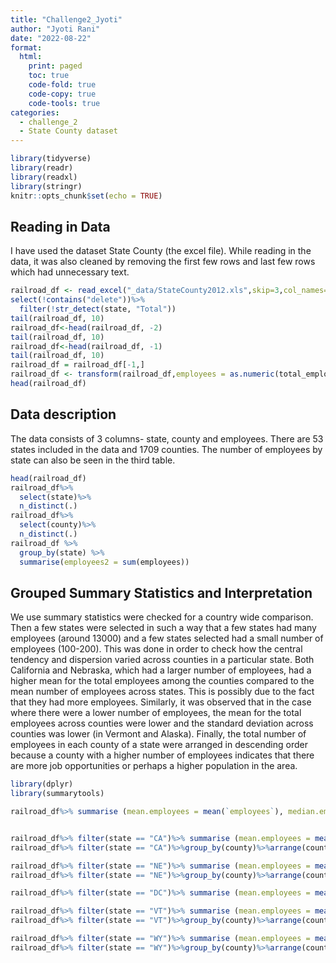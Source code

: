 ```yaml
---
title: "Challenge2_Jyoti"
author: "Jyoti Rani"
date: "2022-08-22"
format:
  html:
    print: paged 
    toc: true
    code-fold: true
    code-copy: true
    code-tools: true
categories:
  - challenge_2
  - State County dataset
---
```

```r
library(tidyverse)
library(readr)
library(readxl)
library(stringr)
knitr::opts_chunk$set(echo = TRUE)
```

## Reading in Data

I have used the dataset State County (the excel file). While reading in the data, it was also cleaned by removing the first few rows and last few rows which had unnecessary text.

```r
railroad_df <- read_excel("_data/StateCounty2012.xls",skip=3,col_names= c("state", "delete", "county", "delete", "total_employees"))%>%
select(!contains("delete"))%>%
  filter(!str_detect(state, "Total"))
tail(railroad_df, 10)
railroad_df<-head(railroad_df, -2)
tail(railroad_df, 10)
railroad_df<-head(railroad_df, -1)
tail(railroad_df, 10)
railroad_df = railroad_df[-1,] 
railroad_df <- transform(railroad_df,employees = as.numeric(total_employees))
head(railroad_df)
```

## Data description

The data consists of 3 columns- state, county and employees. There are 53 states included in the data and 1709 counties. The number of employees by state can also be seen in the third table.

```r
head(railroad_df)
railroad_df%>%
  select(state)%>%
  n_distinct(.)
railroad_df%>%
  select(county)%>%
  n_distinct(.)
railroad_df %>%
  group_by(state) %>%
  summarise(employees2 = sum(employees))
```

## Grouped Summary Statistics and Interpretation

We use summary statistics were checked for a country wide comparison. 
Then a few states were selected in such a way that a few states had many employees (around 13000) and a few states selected had a small number of employees (100-200). 
This was done in order to check how the central tendency and dispersion varied across counties in a particular state.
Both California and Nebraska, which had a larger number of employees, had a higher mean for the total employees among the counties compared to the mean number of employees across states. This is possibly due to the fact that they had more employees. Similarly, it was observed that in the case where there were a lower number of employees, the mean for the total employees across counties were lower and the standard deviation across counties was lower (in Vermont and Alaska). 
Finally, the total number of employees in each county of a state were arranged in descending order because a county with a higher number of employees indicates that there are more job opportunities or perhaps a higher population in the area.

```r
library(dplyr)
library(summarytools)

railroad_df%>% summarise (mean.employees = mean(`employees`), median.employees = median(`employees`), min.employees = min(`employees`), max.employees = max(`employees`), sd.employees = sd(`employees`), var.employees = var(`employees`), IQR.employees = IQR(`employees`))


railroad_df%>% filter(state == "CA")%>% summarise (mean.employees = mean(`employees`), median.employees = median(`employees`), min.employees = min(`employees`), max.employees = max(`employees`), sd.employees = sd(`employees`), var.employees = var(`employees`), IQR.employees = IQR(`employees`))
railroad_df%>% filter(state == "CA")%>%group_by(county)%>%arrange(county, desc(employees))

railroad_df%>% filter(state == "NE")%>% summarise (mean.employees = mean(`employees`), median.employees = median(`employees`), min.employees = min(`employees`), max.employees = max(`employees`), sd.employees = sd(`employees`), var.employees = var(`employees`), IQR.employees = IQR(`employees`))
railroad_df%>% filter(state == "NE")%>%group_by(county)%>%arrange(county, desc(employees))

railroad_df%>% filter(state == "DC")%>% summarise (mean.employees = mean(`employees`), median.employees = median(`employees`), min.employees = min(`employees`), max.employees = max(`employees`), sd.employees = sd(`employees`), var.employees = var(`employees`), IQR.employees = IQR(`employees`))

railroad_df%>% filter(state == "VT")%>% summarise (mean.employees = mean(`employees`), median.employees = median(`employees`), min.employees = min(`employees`), max.employees = max(`employees`), sd.employees = sd(`employees`), var.employees = var(`employees`), IQR.employees = IQR(`employees`))
railroad_df%>% filter(state == "VT")%>%group_by(county)%>%arrange(county, desc(employees))

railroad_df%>% filter(state == "WY")%>% summarise (mean.employees = mean(`employees`), median.employees = median(`employees`), min.employees = min(`employees`), max.employees = max(`employees`), sd.employees = sd(`employees`), var.employees = var(`employees`), IQR.employees = IQR(`employees`))
railroad_df%>% filter(state == "WY")%>%group_by(county)%>%arrange(county, desc(employees))
```